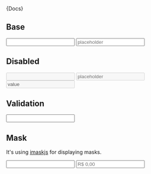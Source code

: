 


<Meta title="Forms|Inputs" component={Input} />

<Description>{Docs}</Description>

## Base

<Preview>
  <Story name="Base" decorators={[withKnobs, withA11y]}>
    <form className="row-items" style={{ display: 'flex' }}>
      <Input label="label" style={{ flex: '1' }} />
      <Input label="label" placeholder="placeholder" style={{ flex: '1' }} />
    </form>
  </Story>
</Preview>

## Disabled

<Preview>
  <Story name="Disabled" decorators={[withKnobs, withA11y]}>
    <div className="row-items" style={{ display: 'flex' }}>
      <Input label="disabled" disabled style={{ flex: '1' }} />
      <Input
        label="disabled"
        placeholder="placeholder"
        disabled
        style={{ flex: '1' }}
      />
      <Input label="disabled" value="value" disabled style={{ flex: '1' }} />
    </div>
  </Story>
</Preview>

## Validation

<Preview>
  <Story name="Validation" decorators={[withKnobs, withA11y]}>
    <Input label="Error Sample" error="Errors will be displayed here" />
  </Story>
</Preview>

## Mask

It's using [imaskjs](https://github.com/uNmAnNeR/imaskjs) for displaying masks.

<Preview>
  <Story name="Mask" decorators={[withKnobs, withA11y]}>
    <div className="row-items" style={{ display: 'flex' }}>
      <Input
        label="CPF/CNPJ"
        mask={[{ mask: '000.000.000-00' }, { mask: '00.000.000/0000-00' }]}
        style={{ flex: '1' }}
      />
      <Input
        label="Currency"
        placeholder="R$ 0,00"
        mask="R$ num"
        blocks={{
          num: {
            mask: Number,
            padFractionalZeros: true,
            thousandsSeparator: '.',
            radix: ',',
            mapToRadix: ['.'],
          },
        }}
        style={{ flex: '1' }}
      />
    </div>
  </Story>
</Preview>

